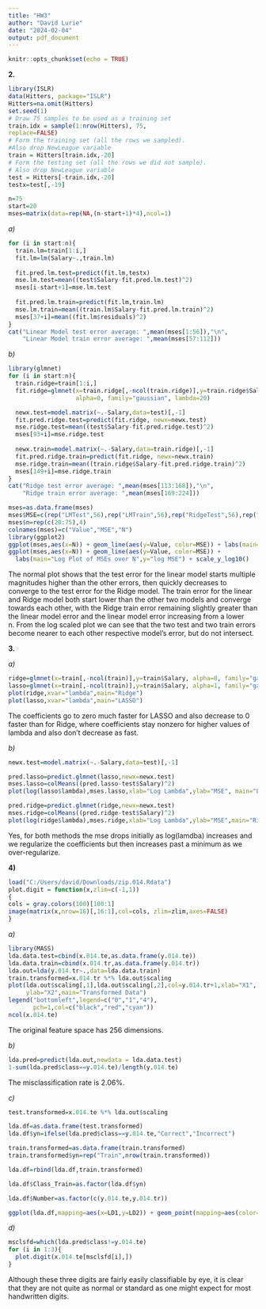 ---
title: "HW3"
author: "David Lurie"
date: "2024-02-04"
output: pdf_document
---

```{r setup, include=FALSE}
knitr::opts_chunk$set(echo = TRUE)
```

**2.**

```{r}
library(ISLR)
data(Hitters, package="ISLR")
Hitters=na.omit(Hitters)
set.seed(1)
# Draw 75 samples to be used as a training set
train.idx = sample(1:nrow(Hitters), 75,
replace=FALSE)
# Form the training set (all the rows we sampled).
#Also drop NewLeague variable
train = Hitters[train.idx,-20]
# Form the testing set (all the rows we did not sample).
# Also drop NewLeague variable
test = Hitters[-train.idx,-20]
testx=test[,-19]
```

```{r}
n=75
start=20
mses=matrix(data=rep(NA,(n-start+1)*4),ncol=1)
```

*a)*

```{r}
for (i in start:n){
  train.lm=train[1:i,]
  fit.lm=lm(Salary~.,train.lm)
  
  fit.pred.lm.test=predict(fit.lm,testx)
  mse.lm.test=mean((test$Salary-fit.pred.lm.test)^2)
  mses[i-start+1]=mse.lm.test
  
  fit.pred.lm.train=predict(fit.lm,train.lm)
  mse.lm.train=mean((train.lm$Salary-fit.pred.lm.train)^2)
  mses[37+i]=mean((fit.lm$residuals)^2)
}
cat("Linear Model test error average: ",mean(mses[1:56]),"\n",
    "Linear Model train error average: ",mean(mses[57:112]))
```

*b)*

```{r}
library(glmnet)
for (i in start:n){
  train.ridge=train[1:i,]
  fit.ridge=glmnet(x=train.ridge[,-ncol(train.ridge)],y=train.ridge$Salary, 
                   alpha=0, family="gaussian", lambda=20)

  newx.test=model.matrix(~.-Salary,data=test)[,-1]
  fit.pred.ridge.test=predict(fit.ridge, newx=newx.test)
  mse.ridge.test=mean((test$Salary-fit.pred.ridge.test)^2)
  mses[93+i]=mse.ridge.test
  
  newx.train=model.matrix(~.-Salary,data=train.ridge)[,-1]
  fit.pred.ridge.train=predict(fit.ridge, newx=newx.train)
  mse.ridge.train=mean((train.ridge$Salary-fit.pred.ridge.train)^2)
  mses[149+i]=mse.ridge.train
}
cat("Ridge test error average: ",mean(mses[113:168]),"\n",
    "Ridge train error average: ",mean(mses[169:224]))
```

```{r}
mses=as.data.frame(mses)
mses$MSE=c(rep("LMTest",56),rep("LMTrain",56),rep("RidgeTest",56),rep("RidgeTrain",56))
mses$n=rep(c(20:75),4)
colnames(mses)=c("Value","MSE","N")
library(ggplot2)
ggplot(mses,aes(x=N)) + geom_line(aes(y=Value, color=MSE)) + labs(main="Plot of MSEs over N",y="MSE")
ggplot(mses,aes(x=N)) + geom_line(aes(y=Value, color=MSE)) + 
  labs(main="Log Plot of MSEs over N",y="log MSE") + scale_y_log10()
```

The normal plot shows that the test error for the linear model starts multiple magnitudes higher than the other errors, then quickly decreases to converge to the test error for the Ridge model. The train error for the linear and Ridge model both start lower than the other two models and converge towards each other, with the Ridge train error remaining slightly greater than the linear model error and the linear model error increasing from a lower n. From the log scaled plot we can see that the two test and two train errors become nearer to each other respective model's error, but do not intersect.

**3.**

*a)*

```{r}
ridge=glmnet(x=train[,-ncol(train)],y=train$Salary, alpha=0, family="gaussian")
lasso=glmnet(x=train[,-ncol(train)],y=train$Salary, alpha=1, family="gaussian")
plot(ridge,xvar="lambda",main="Ridge")
plot(lasso,xvar="lambda",main="LASSO")
```

The coefficients go to zero much faster for LASSO and also decrease to 0 faster than for Ridge, where coefficients stay nonzero for higher values of lambda and also don't decrease as fast.

*b)*

```{r}
newx.test=model.matrix(~.-Salary,data=test)[,-1]

pred.lasso=predict.glmnet(lasso,newx=newx.test)
mses.lasso=colMeans((pred.lasso-test$Salary)^2)
plot(log(lasso$lambda),mses.lasso,xlab="Log Lambda",ylab="MSE", main="LASSO")

pred.ridge=predict.glmnet(ridge,newx=newx.test)
mses.ridge=colMeans((pred.ridge-test$Salary)^2)
plot(log(ridge$lambda),mses.ridge,xlab="Log Lambda",ylab="MSE",main="Ridge")
```

Yes, for both methods the mse drops initially as log(lamdba) increases and we regularize the coefficients but then increases past a minimum as we over-regularize.

**4)**

```{r}
load("C:/Users/david/Downloads/zip.014.Rdata")
plot.digit = function(x,zlim=c(-1,1))
{
cols = gray.colors(100)[100:1]
image(matrix(x,nrow=16)[,16:1],col=cols, zlim=zlim,axes=FALSE)
}
```


*a)*

```{r}
library(MASS)
lda.data.test=cbind(x.014.te,as.data.frame(y.014.te))
lda.data.train=cbind(x.014.tr,as.data.frame(y.014.tr))
lda.out=lda(y.014.tr~.,data=lda.data.train)
train.transformed=x.014.tr %*% lda.out$scaling
plot(lda.out$scaling[,1],lda.out$scaling[,2],col=y.014.tr+1,xlab="X1",
     ylab="X2",main="Transformed Data")
legend("bottomleft",legend=c("0","1","4"),
       pch=1,col=c("black","red","cyan"))
ncol(x.014.te)
```

The original feature space has 256 dimensions.

*b)*

```{r}
lda.pred=predict(lda.out,newdata = lda.data.test)
1-sum(lda.pred$class==y.014.te)/length(y.014.te)
```

The misclassification rate is 2.06%.

*c)*

```{r}
test.transformed=x.014.te %*% lda.out$scaling

lda.df=as.data.frame(test.transformed)
lda.df$yn=ifelse(lda.pred$class==y.014.te,"Correct","Incorrect")

train.transformed=as.data.frame(train.transformed)
train.transformed$yn=rep("Train",nrow(train.transformed))

lda.df=rbind(lda.df,train.transformed)

lda.df$Class_Train=as.factor(lda.df$yn)

lda.df$Number=as.factor(c(y.014.te,y.014.tr))

ggplot(lda.df,mapping=aes(x=LD1,y=LD2)) + geom_point(mapping=aes(color=Class_Train,shape=Number))
```

*d)*

```{r}
msclsfd=which(lda.pred$class!=y.014.te)
for (i in 1:3){
  plot.digit(x.014.te[msclsfd[i],])
}
```

Although these three digits are fairly easily classifiable by eye, it is clear that they are not quite as normal or standard as one might expect for most handwritten digits.